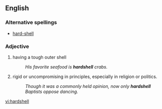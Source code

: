==English==

===Alternative spellings===
*[[hard-shell]]

===Adjective===
{{en-adj}}

# having a tough outer shell 
#: ''His favorite seafood is '''hardshell''' crabs.''
# {{figuratively}} rigid or uncompromising in principles, especially in religion or politics.
#: ''Though it was a commonly held opinion, now only '''hardshell''' Baptists oppose dancing.''



[[vi:hardshell]]